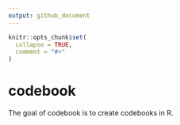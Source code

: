 ```yaml
---
output: github_document
---
```


<!-- README.md is generated from README.Rmd. Please edit that file -->

```r
knitr::opts_chunk$set(
  collapse = TRUE,
  comment = "#>"
)
```

# codebook

<!-- badges: start -->
<!-- badges: end -->

The goal of codebook is to create codebooks in R.
